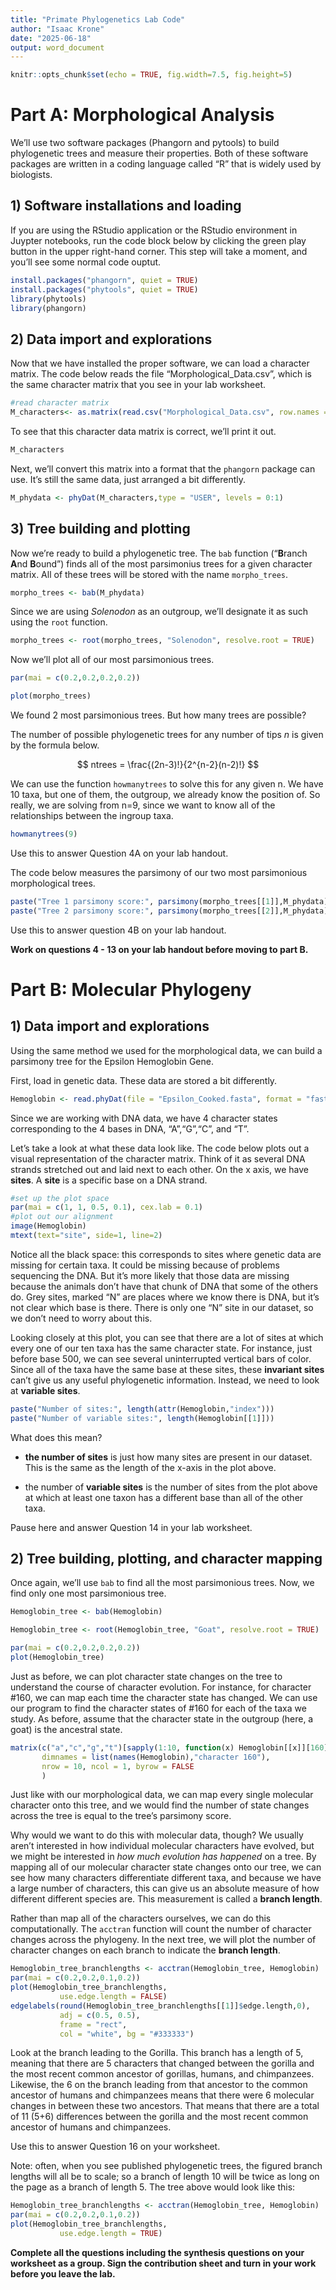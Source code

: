 ```yaml
---
title: "Primate Phylogenetics Lab Code"
author: "Isaac Krone"
date: "2025-06-18"
output: word_document
---
```


```r
knitr::opts_chunk$set(echo = TRUE, fig.width=7.5, fig.height=5)
```

# Part A: Morphological Analysis

We'll use two software packages (Phangorn and pytools) to build phylogenetic trees and measure their properties. Both of these software packages are written in a coding language called "R" that is widely used by biologists.

## 1) Software installations and loading

If you are using the RStudio application or the RStudio environment in Juypter notebooks, run the code block below by clicking the green play button in the upper right-hand corner. This step will take a moment, and you'll see some normal code ouptut.

```r
install.packages("phangorn", quiet = TRUE)
install.packages("phytools", quiet = TRUE)
library(phytools)
library(phangorn)

```

## 2) Data import and explorations

Now that we have installed the proper software, we can load a character matrix. The code below reads the file "Morphological_Data.csv", which is the same character matrix that you see in your lab worksheet.

```r
#read character matrix
M_characters<- as.matrix(read.csv("Morphological_Data.csv", row.names = 1))
```

To see that this character data matrix is correct, we'll print it out.

```r
M_characters
```

Next, we'll convert this matrix into a format that the `phangorn` package can use. It's still the same data, just arranged a bit differently.

```r
M_phydata <- phyDat(M_characters,type = "USER", levels = 0:1)
```

## 3) Tree building and plotting

Now we're ready to build a phylogenetic tree. The `bab` function ("**B**ranch **A**nd **B**ound") finds all of the most parsimonius trees for a given character matrix. All of these trees will be stored with the name `morpho_trees`.

```r
morpho_trees <- bab(M_phydata)
```

Since we are using *Solenodon* as an outgroup, we'll designate it as such using the `root` function.

```r
morpho_trees <- root(morpho_trees, "Solenodon", resolve.root = TRUE)
```

Now we'll plot all of our most parsimonious trees.

```r
par(mai = c(0.2,0.2,0.2,0.2))

plot(morpho_trees)
```

We found 2 most parsimonious trees. But how many trees are possible?

The number of possible phylogenetic trees for any number of tips $n$ is given by the formula below.

$$ ntrees = \frac{(2n-3)!}{2^{n-2}(n-2)!} $$

We can use the function `howmanytrees` to solve this for any given n. We have 10 taxa, but one of them, the outgroup, we already know the position of. So really, we are solving from n=9, since we want to know all of the relationships between the ingroup taxa.

```r
howmanytrees(9)
```

Use this to answer Question 4A on your lab handout.

The code below measures the parsimony of our two most parsimonious morphological trees.

```r
paste("Tree 1 parsimony score:", parsimony(morpho_trees[[1]],M_phydata))
paste("Tree 2 parsimony score:", parsimony(morpho_trees[[2]],M_phydata))

```

Use this to answer question 4B on your lab handout.

**Work on questions 4 - 13 on your lab handout before moving to part B.**

# Part B: Molecular Phylogeny

## 1) Data import and explorations

Using the same method we used for the morphological data, we can build a parsimony tree for the Epsilon Hemoglobin Gene.

First, load in genetic data. These data are stored a bit differently.

```r
Hemoglobin <- read.phyDat(file = "Epsilon_Cooked.fasta", format = "fasta")
```

Since we are working with DNA data, we have 4 character states corresponding to the 4 bases in DNA, "A","G","C", and "T".

Let's take a look at what these data look like. The code below plots out a visual representation of the character matrix. Think of it as several DNA strands stretched out and laid next to each other. On the x axis, we have **sites**. A **site** is a specific base on a DNA strand.

```r
#set up the plot space
par(mai = c(1, 1, 0.5, 0.1), cex.lab = 0.1)
#plot out our alignment
image(Hemoglobin)
mtext(text="site", side=1, line=2)
```

Notice all the black space: this corresponds to sites where genetic data are missing for certain taxa. It could be missing because of problems sequencing the DNA. But it's more likely that those data are missing because the animals don't have that chunk of DNA that some of the others do. Grey sites, marked "N" are places where we know there is DNA, but it's not clear which base is there. There is only one "N" site in our dataset, so we don't need to worry about this.

Looking closely at this plot, you can see that there are a lot of sites at which every one of our ten taxa has the same character state. For instance, just before base 500, we can see several uninterrupted vertical bars of color. Since all of the taxa have the same base at these sites, these **invariant sites** can't give us any useful phylogenetic information. Instead, we need to look at **variable sites**.

```r
paste("Number of sites:", length(attr(Hemoglobin,"index")))
paste("Number of variable sites:", length(Hemoglobin[[1]]))
```

What does this mean?

-   **the number of sites** is just how many sites are present in our dataset. This is the same as the length of the x-axis in the plot above.

-   the number of **variable sites** is the number of sites from the plot above at which at least one taxon has a different base than all of the other taxa.

Pause here and answer Question 14 in your lab worksheet.

## 2) Tree building, plotting, and character mapping

Once again, we'll use `bab` to find all the most parsimonious trees. Now, we find only one most parsimonious tree.

```r
Hemoglobin_tree <- bab(Hemoglobin)

Hemoglobin_tree <- root(Hemoglobin_tree, "Goat", resolve.root = TRUE)

par(mai = c(0.2,0.2,0.2,0.2))
plot(Hemoglobin_tree)
```

Just as before, we can plot character state changes on the tree to understand the course of character evolution. For instance, for character #160, we can map each time the character state has changed. We can use our program to find the character states of #160 for each of the taxa we study. As before, assume that the character state in the outgroup (here, a goat) is the ancestral state.

```r
matrix(c("a","c","g","t")[sapply(1:10, function(x) Hemoglobin[[x]][160])],
       dimnames = list(names(Hemoglobin),"character 160"),
       nrow = 10, ncol = 1, byrow = FALSE
       )
```

Just like with our morphological data, we can map every single molecular character onto this tree, and we would find the number of state changes across the tree is equal to the tree's parsimony score.

Why would we want to do this with molecular data, though? We usually aren't interested in how individual molecular characters have evolved, but we might be interested in *how much evolution has happened* on a tree. By mapping all of our molecular character state changes onto our tree, we can see how many characters differentiate different taxa, and because we have a large number of characters, this can give us an absolute measure of how different different species are. This measurement is called a **branch length**.

Rather than map all of the characters ourselves, we can do this computationally. The `acctran` function will count the number of character changes across the phylogeny. In the next tree, we will plot the number of character changes on each branch to indicate the **branch length**.

```r
Hemoglobin_tree_branchlengths <- acctran(Hemoglobin_tree, Hemoglobin)
par(mai = c(0.2,0.2,0.1,0.2))
plot(Hemoglobin_tree_branchlengths,
           use.edge.length = FALSE)
edgelabels(round(Hemoglobin_tree_branchlengths[[1]]$edge.length,0),
           adj = c(0.5, 0.5),
           frame = "rect",
           col = "white", bg = "#333333")
```

Look at the branch leading to the Gorilla. This branch has a length of 5, meaning that there are 5 characters that changed between the gorilla and the most recent common ancestor of gorillas, humans, and chimpanzees. Likewise, the 6 on the branch leading from that ancestor to the common ancestor of humans and chimpanzees means that there were 6 molecular changes in between these two ancestors. That means that there are a total of 11 (5+6) differences between the gorilla and the most recent common ancestor of humans and chimpanzees.

Use this to answer Question 16 on your worksheet.

Note: often, when you see published phylogenetic trees, the figured branch lengths will all be to scale; so a branch of length 10 will be twice as long on the page as a branch of length 5. The tree above would look like this:

```r
Hemoglobin_tree_branchlengths <- acctran(Hemoglobin_tree, Hemoglobin)
par(mai = c(0.2,0.2,0.1,0.2))
plot(Hemoglobin_tree_branchlengths,
           use.edge.length = TRUE)
```

**Complete all the questions including the synthesis questions on your worksheet as a group. Sign the contribution sheet and turn in your work before you leave the lab.**
